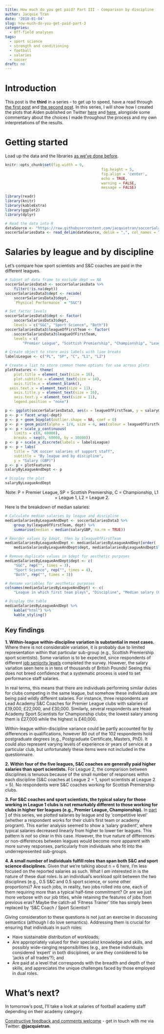 ```yaml
---
title: How much do you get paid? Part III - Comparison by discipline
author: Jacquie Tran
date: '2018-01-04'
slug: how-much-do-you-get-paid-part-3
categories:
  - Off-field analyses
tags:
  - sport science
  - strength and conditioning
  - football
  - salaries
  - soccer
draft: no
---
```


# Introduction
This post is the **third** in a series - to get up to speed, have a read through [the first post](/2018/01/02/how-much-do-you-get-paid-part-1.html/) and [the second post](/2018/01/03/how-much-do-you-get-paid-part-2.html/). In this series, I will show how I created the plots that Aiden published on Twitter [here](https://www.twitter.com/ajoakley/status/944564698166513665/) and [here](https://twitter.com/ajoakley/status/944936008285552642/), alongside some commentary about the choices I made throughout the process and my own interpretations of the results.

# Getting started
Load up the data and the libraries [as we've done before](/2018/01/02/how-much-do-you-get-paid-part-1.html/).

``` r

knitr::opts_chunk$set(fig.width = 9,
											fig.height = 5,
											fig.align = 'center',
											echo = TRUE,
											warning = FALSE,
											message = FALSE)

```

``` r
library(readr)
library(knitr)
library(kableExtra)
library(ggplot2)
library(dplyr)

# Read the data into R
dataSource <- "https://raw.githubusercontent.com/jacquietran/soccerSalariesDataPublic/master/soccerSalariesDataPublic.csv"
soccerSalariesData <- read_delim(dataSource, delim = ",", col_names = TRUE, col_types = NULL)

```

# Salaries by league and by discipline
Let's compare how sport scientists and S&C coaches are paid in the different leagues.

``` r

# Subset of data frame to exclude dept == NA
soccerSalariesData3 <- soccerSalariesData %>%
	filter(!is.na(dept))
soccerSalariesData3$dept <- recode(
	soccerSalariesData3$dept,
	`Physical Performance` = "S&C")

# Set factor levels
soccerSalariesData3$dept <- factor(
	soccerSalariesData3$dept,
	levels = c("S&C", "Sport Science", "Both"))
soccerSalariesData3$leagueOfFirstTeam <- factor(
    soccerSalariesData3$leagueOfFirstTeam,
    levels = c(
        "Premier League", "Scottish Premiership", "Championship", "League 1", "League 2"))

# Create object to store axis labels with line breaks
labelsLeague <- c("PL", "SP", "C", "L1", "L2")

# Create a list to store common theme options for use across plots
plotFeatures <- theme(
	plot.title = element_text(size = 16),
	plot.subtitle = element_text(size = 14),
	axis.title.x = element_blank(),
  axis.text.x = element_text(size = 11),
	axis.title.y = element_text(size = 16),
	axis.text.y = element_text(size = 11),
	legend.position = "none")

p <- ggplot(soccerSalariesData3, aes(x = leagueOfFirstTeam, y = salaryGBP))
p <- p + facet_wrap(~dept)
p <- p + geom_boxplot(outlier.shape = NA, coef = 0)
p <- p + geom_point(alpha = 1/4, size = 4, aes(colour = leagueOfFirstTeam))
p <- p + scale_y_continuous(
	limits = c(0, 60000),
	breaks = seq(0, 60000, by = 10000))
p <- p + scale_x_discrete(labels = labelsLeague)
p <- p + labs(
	title = "UK soccer salaries of support staff",
	subtitle = "By league and by discipline",
	y = "Salary (GBP)")
p <- p + plotFeatures
salaryByLeagueAndDept <- p

# Display the plot
salaryByLeagueAndDept

```

<center>Note: P = Premier League, SP = Scottish Premiership, C = Championship, L1 = League 1, L2 = League 2.</center>

Here is the breakdown of median salaries:

``` r

# Calculate median salaries by league and discipline
medianSalariesByLeagueAndDept <- soccerSalariesData3 %>%
	group_by(leagueOfFirstTeam, dept) %>%
	summarise(median = median(salaryGBP, na.rm = TRUE))

# Reorder values by $dept, then by $leagueOfFirstTeam
medianSalariesByLeagueAndDept <- medianSalariesByLeagueAndDept[order(
	medianSalariesByLeagueAndDept$dept, medianSalariesByLeagueAndDept$leagueOfFirstTeam), ]

# Remove duplicate values in $dept for aesthetic purposes
medianSalariesByLeagueAndDept$dept <- c(
	"S&C", rep("", times = 3),
	"Sport Science", rep("", times = 4),
	"Both", rep("", times = 3))

# Rename variables for aesthetic purposes
colnames(medianSalariesByLeagueAndDept) <- c(
	"League in which first team plays", "Discipline", "Median salary (GBP, £)")

# Display the table
medianSalariesByLeagueAndDept %>%
	kable("html") %>%
	kable_styling()

```

## Key findings

**1. Within-league within-discipline variation is substantial in most cases.** Where there is not considerable variation, it is probably due to limited representation within that particular sub-group (e.g., Scottish Premiership sport scientists). Some variation is to be expected, since respondents of different [job seniority levels](/2018/01/03/how-much-do-you-get-paid-part-2.html/) completed the survey. However, the salary variation seen here is in tens of thousands of British Pounds! Seeing this does not breed confidence that a systematic process is used to set performance staff salaries.

In real terms, this means that there are individuals performing similar duties for clubs competing in the same league, but somehow these individuals are being paid wildly different salaries. For instance, three respondents are Lead Academy S&C Coaches for Premier League clubs with salaries of £19,000, £22,000, and £30,000. Similarly, several respondents are Head Academy Sport Scientists for Championship clubs; the lowest salary among them is £27,000 while the highest is £40,000.

Within-league within-discipline variance could be partly accounted for by differences in qualifications, however 80 out of the 102 respondents hold postgraduate degrees (e.g., Postgraduate Certificate, Masters, PhD). It could also represent varying levels of experience or years of service at a particular club, but unfortunately these items were not included in the questionnaire.

**2. Within four of the five leagues, S&C coaches are generally paid higher salaries than sport scientists.** For League 2, the comparison between disciplines is tenuous because of the small number of responses within each discipline (S&C coaches at League 2 = 1, sport scientists at League 2 = 5). No respondents were S&C coaches working for Scottish Premiership clubs.

**3. For S&C coaches and sport scientists, the typical salary for those working in League 1 clubs is not remarkably different to those working for clubs in higher tier leagues (e.g., Premier League, Championship).** In [part 1](/2018/01/02/how-much-do-you-get-paid-part-1/) of this series, we plotted salaries by league and by 'competitive level' (whether a respondent works for their club's first team or academy program). This earlier analysis seemed to show a 'salary gradient', where typical salaries decreased linearly from higher to lower tier leagues. This pattern is _not_ so clear in this case. However, the true nature of differences or non-differences between leagues would become more apparent with more survey responses, particularly from individuals who fit into the underrepresented sub-groups.

**4. A small number of individuals fulfill roles than span both S&C and sport science disciplines.** Given that we're talking about n = 6 here, I'm less focused on the reported salaries as such. What I _am_ interested in is the nature of these dual roles. Is an individual's workload split between the two disciplines (e.g., 0.5 S&C and 0.5 sport science, or some other proportions)? Are such jobs, in reality, two jobs rolled into one, each of them requiring more than a typical half-time commitment? Or are we just more verbose with our job titles, while retaining the features of jobs from previous eras? Maybe the catch-all 'Fitness Trainer' title has simply been replaced by 'S&C Coach / Sport Scientist'!

Giving consideration to these questions is not just an exercise in discussing semantics (although I do love semantics). Addressing them is crucial for ensuring that individuals in such roles:

- Have sustainable distribution of workloads;
- Are appropriately valued for their specialist knowledge and skills, and possibly wide-ranging responsibilities (e.g., are these individuals considered 'expert' in both disciplines, or are they considered to be 'jacks of all trades'?); and
- Are paid at a level that corresponds with the breadth and depth of their skills, and appreciates the unique challenges faced by those employed in dual roles.

# What's next?

In tomorrow's post, I'll take a look at salaries of football academy staff depending on their academy category.

[Constructive feedback and comments welcome](https://www.twitter.com/jacquietran/) - get in touch with me via Twitter: **@jacquietran**.